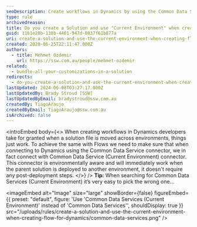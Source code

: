 ```yaml
---
seoDescription: Create workflows in Dynamics by using the Common Data Service (Current Environment) connector, ensuring seamless connections and deployments across environments.
type: rule
archivedreason:
title: Do you create a Solution and use "Current Environment" when creating Flow for Dynamics?
guid: 1161e28b-130b-4401-947d-0037f61b877a
uri: create-a-solution-and-use-the-current-environment-when-creating-flow-for-dynamics
created: 2020-06-25T22:11:47.000Z
authors:
  - title: Mehmet Ozdemir
    url: https://ssw.com.au/people/mehmet-ozdemir
related:
  - bundle-all-your-customizations-in-a-solution
redirects:
  - do-you-create-a-solution-and-use-the-current-environment-when-creating-flow-for-dynamics
lastUpdated: 2024-06-08T03:27:17.000Z
lastUpdatedBy: Brady Stroud [SSW]
lastUpdatedByEmail: bradystroud@ssw.com.au
createdBy: TiagoAraujo
createdByEmail: TiagoAraujo@ssw.com.au
isArchived: false
---
```


<introEmbed
  body={<>
When creating workflows in Dynamics developers take for granted when a solution file is moved across environments, things just work. To achieve the same with Flows we need to make sure that when connecting to Dynamics using the Common Data Service connector, we in fact connect with Common Data Service (Current Environment) connector. This connector is environmentally aware and will immediately work when the parent solution is deployed to another environment, it doesn't require any post-deployment steps.
  </>}
/>
**Tip:** When searching for Common Data Services (Current Environment) it’s very easy to pick the wrong one...


<imageEmbed
  alt="Image"
  size="large"
  showBorder={false}
  figureEmbed={{
    preset: "default",
    figure: 'Use \'Common Data Services (Current Environment)\' instead of \'Common Data Services\'',
    shouldDisplay: true
  }}
  src="/uploads/rules/create-a-solution-and-use-the-current-environment-when-creating-flow-for-dynamics/common-data-services.png"
/>
